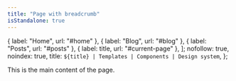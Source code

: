 ```yaml
---
title: "Page with breadcrumb"
isStandalone: true
---
```


  { label: "Home", url: "#home" },
  { label: "Blog", url: "#blog" },
  { label: "Posts", url: "#posts" },
  { label: title, url: "#current-page" },
];
  nofollow: true,
  noindex: true,
  title: `${title} | Templates | Components | Design system`,
};

<PageLayout breadcrumb={breadcrumb} seo={seo} title={title}>
  <p slot="body">This is the main content of the page.</p>
</PageLayout>
